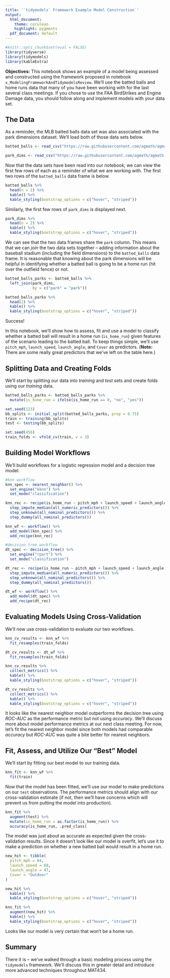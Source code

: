 ```yaml
---
title: '`tidymodels` Framework Example Model Construction`'
output:
  html_document:
    theme: cerulean
    highlight: pygments
  pdf_document: default
---
```


```r
#knitr::opts_chunk$set(eval = FALSE)
library(tidyverse)
library(tidymodels)
library(kableExtra)
```

**Objectives:** This notebook shows an example of a model being assessed and constructed using the framework proposed in notebook `x_ModelingFrameworkAndTidymodelsReview`. We'll use the batted balls and home runs data that many of you have been working with for the last several class meetings. If you chose to use the FAA BirdStrikes and Engine Damage data, you should follow along and implement models with your data set.

## The Data

As a reminder, the MLB batted balls data set was also associated with the park dimensions dataset. We'll load both of those data sets below.

```r
batted_balls <- read_csv("https://raw.githubusercontent.com/agmath/agmath.github.io/master/data/classification/battedballs.csv")

park_dims <- read_csv("https://raw.githubusercontent.com/agmath/agmath.github.io/master/data/classification/park_dimensions.csv")
```

Now that the data sets have been read into our notebook, we can view the first few rows of each as a reminder of what we are working with. The first two rows of the `batted_balls` data frame is below.

```r
batted_balls %>%
  head(n = 2) %>%
  kable() %>%
  kable_styling(bootstrap_options = c("hover", "striped"))
```

Similarly, the first few rows of `park_dims` is displayed next.

```r
park_dims %>%
  head(n = 2) %>%
  kable() %>%
  kable_styling(bootstrap_options = c("hover", "striped"))
```

We can see that the two data frames share the `park` column. This means that we can *join* the two data sets together -- adding information about the baseball stadium (including the field dimensions) to the `batted_balls` data frame. It is reasonable that knowing about the park dimensions will be helpful in identifying whether a batted ball is going to be a home run (hit over the outfield fence) or not.

```r
batted_balls_parks <- batted_balls %>%
  left_join(park_dims,
            by = c("park" = "park"))

batted_balls_parks %>%
  head(2) %>%
  kable() %>%
  kable_styling(bootstrap_options = c("hover", "striped"))
```

Success!

In this notebook, we'll show how to assess, fit and use a model to classify whether a batted ball will result in a home run (`is_home_run`) given features of the scenario leading to the batted ball. To keep things simple, we'll use `pitch_mph`, `launch_speed`, `launch_angle`, and `Cover` as predictors. (**Note:** There are some really great predictors that we've left on the table here.)

## Splitting Data and Creating Folds

We'll start by splitting our data into *training* and *test* sets and create folds using our *training* data.

```r
batted_balls_parks <- batted_balls_parks %>%
  mutate(is_home_run = ifelse(is_home_run == 0, "no", "yes"))

set.seed(123)
bb_splits <- initial_split(batted_balls_parks, prop = 0.75)
train <- training(bb_splits)
test <- testing(bb_splits)

set.seed(456)
train_folds <- vfold_cv(train, v = 3)
```

## Building Model Workflows

We'll build workflows for a logistic regression model and a decision tree model.

```r
#knn workflow
knn_spec <- nearest_neighbor() %>%
  set_engine("kknn") %>%
  set_mode("classification")

knn_rec <- recipe(is_home_run ~ pitch_mph + launch_speed + launch_angle + Cover, data = train) %>%
  step_impute_median(all_numeric_predictors()) %>%
  step_unknown(all_nominal_predictors()) %>%
  step_dummy(all_nominal_predictors())

knn_wf <- workflow() %>%
  add_model(knn_spec) %>%
  add_recipe(knn_rec)

#decision tree workflow
dt_spec <- decision_tree() %>%
  set_engine("rpart") %>%
  set_mode("classification")

dt_rec <- recipe(is_home_run ~ pitch_mph + launch_speed + launch_angle + Cover, data = train) %>%
  step_impute_median(all_numeric_predictors()) %>%
  step_unknown(all_nominal_predictors()) %>%
  step_dummy(all_nominal_predictors())

dt_wf <- workflow() %>%
  add_model(dt_spec) %>%
  add_recipe(dt_rec)
```

## Evaluating Models Using Cross-Validation

We'll now use cross-validation to evaluate our two workflows.

```r
knn_cv_results <- knn_wf %>%
  fit_resamples(train_folds)

dt_cv_results <- dt_wf %>%
  fit_resamples(train_folds)

knn_cv_results %>%
  collect_metrics() %>%
  kable() %>%
  kable_styling(bootstrap_options = c("hover", "striped"))

dt_cv_results %>%
  collect_metrics() %>%
  kable() %>%
  kable_styling(bootstrap_options = c("hover", "striped"))
```

It looks like the nearest neighbor model outperforms the decision tree using *ROC-AUC* as the performance metric but not using *accuracy*. We'll discuss more about model performance metrics at our next class meeting. For now, let's fit the nearest neighbor model since both models had comparable *accuracy* but *ROC-AUC* was quite a bite better for nearest neighbors.

## Fit, Assess, and Utilize Our "Best" Model

We'll start by fitting our best model to our training data.

```r
knn_fit <- knn_wf %>%
  fit(train)
```

Now that the model has been fitted, we'll use our model to make predictions on our `test` observations. The performance metrics should align with our cross-validation estimate (if not, then we'll have concerns which will prevent us from putting the model into production).

```r
knn_fit %>%
  augment(test) %>%
  mutate(is_home_run = as.factor(is_home_run)) %>%
  accuracy(is_home_run, .pred_class)
```

The model was just about as accurate as expected given the cross-validation results. Since it doesn't look like our model is overfit, let's use it to make a prediction on whether a new batted ball would result in a home run.

```r
new_hit <- tibble(
  pitch_mph = 84,
  launch_speed = 88,
  launch_angle = 47,
  Cover = "Outdoor"
)

new_hit %>%
  kable() %>%
  kable_styling(bootstrap_options = c("hover", "striped"))

knn_fit %>%
  augment(new_hit) %>%
  kable() %>%
  kable_styling(bootstrap_options = c("hover", "striped"))
```

Looks like our model is very certain that won't be a home run.

## Summary

There it is -- we've walked through a basic modeling process using the `tidymodels` framework. We'll discuss this in greater detail and introduce more advanced techniques throughout MAT434.
